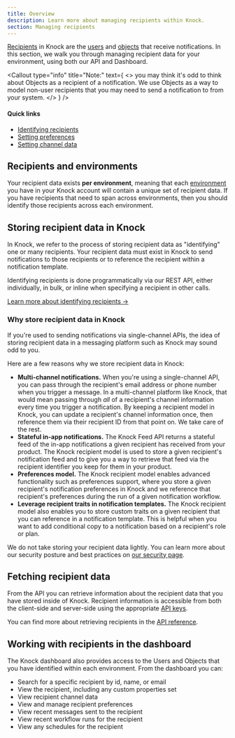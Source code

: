 ```yaml
---
title: Overview
description: Learn more about managing recipients within Knock.
section: Managing recipients
---
```


[Recipients](/concepts/recipients) in Knock are the [users](/concepts/users) and [objects](/concepts/objects) that receive notifications. In this section, we walk you through managing recipient data for your environment, using both our API and Dashboard.

<Callout
  type="info"
  title="Note:"
  text={
    <>
      you may think it's odd to think about Objects as a recipient of a
      notification. We use Objects as a way to model non-user recipients that
      you may need to send a notification to from your system.
    </>
  }
/>

#### Quick links

- [Identifying recipients](/managing-recipients/identifying-recipients)
- [Setting preferences](/preferences/overview#set-a-users-preferences)
- [Setting channel data](/managing-recipients/setting-channel-data)

## Recipients and environments

Your recipient data exists **per environment**, meaning that each [environment](/concepts/environments) you have in your Knock account will contain a unique set of recipient data. If you have recipients that need to span across environments, then you should identify those recipients across each environment.

## Storing recipient data in Knock

In Knock, we refer to the process of storing recipient data as "identifying" one or many recipients. Your recipient data must exist in Knock to send notifications to those recipients or to reference the recipient within a notification template.

Identifying recipients is done programmatically via our REST API, either individually, in bulk, or inline when specifying a recipient in other calls.

[Learn more about identifying recipients ->](/managing-recipients/identifying-recipients)

### Why store recipient data in Knock

If you're used to sending notifications via single-channel APIs, the idea of storing recipient data in a messaging platform such as Knock may sound odd to you.

Here are a few reasons why we store recipient data in Knock:

- **Multi-channel notifications.** When you're using a single-channel API, you can pass through the recipient's email address or phone number when you trigger a message. In a multi-channel platform like Knock, that would mean passing through _all_ of a recipient's channel information every time you trigger a notification. By keeping a recipient model in Knock, you can update a recipient's channel information once, then reference them via their recipient ID from that point on. We take care of the rest.
- **Stateful in-app notifications.** The Knock Feed API returns a stateful feed of the in-app notifications a given recipient has received from your product. The Knock recipient model is used to store a given recipient's notification feed and to give you a way to retrieve that feed via the recipient identifier you keep for them in your product.
- **Preferences model.** The Knock recipient model enables advanced functionality such as preferences support, where you store a given recipient's notification preferences in Knock and we reference that recipient's preferences during the run of a given notification workflow.
- **Leverage recipient traits in notification templates.** The Knock recipient model also enables you to store custom traits on a given recipient that you can reference in a notification template. This is helpful when you want to add conditional copy to a notification based on a recipient's role or plan.

We do not take storing your recipient data lightly. You can learn more about our security posture and best practices on [our security page](/security).

## Fetching recipient data

From the API you can retrieve information about the recipient data that you have stored inside of Knock. Recipient information is accessible from both the client-side and server-side using the appropriate [API keys](/developer-tools/api-keys).

You can find more about retrieving recipients in the [API reference](/api-reference).

## Working with recipients in the dashboard

The Knock dashboard also provides access to the Users and Objects that you have identified within each environment. From the dashboard you can:

- Search for a specific recipient by id, name, or email
- View the recipient, including any custom properties set
- View recipient channel data
- View and manage recipient preferences
- View recent messages sent to the recipient
- View recent workflow runs for the recipient
- View any schedules for the recipient
